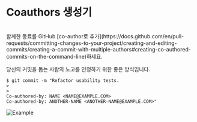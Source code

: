 
# Coauthors 생성기

<br/>

<CoauthorsGenerator/>

<Callout type='info'>
함께한 동료를 GitHub [co-author로 추가](https://docs.github.com/en/pull-requests/committing-changes-to-your-project/creating-and-editing-commits/creating-a-commit-with-multiple-authors#creating-co-authored-commits-on-the-command-line)하세요. 

당신의 커밋을 돕는 사람의 노고를 인정하기 위한 좋은 방식입니다.

```shell
$ git commit -m "Refactor usability tests.
>
>
Co-authored-by: NAME <NAME@EXAMPLE.COM>
Co-authored-by: ANOTHER-NAME <ANOTHER-NAME@EXAMPLE.COM>"
```
</Callout>

![Example](/img/generator-example.gif)
